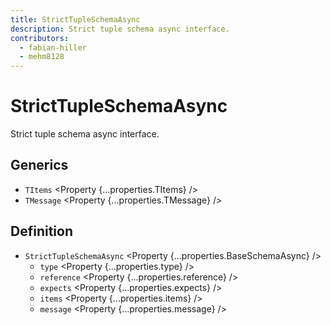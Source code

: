 ```yaml
---
title: StrictTupleSchemaAsync
description: Strict tuple schema async interface.
contributors:
  - fabian-hiller
  - mehm8128
---
```



# StrictTupleSchemaAsync

Strict tuple schema async interface.

## Generics

- `TItems` <Property {...properties.TItems} />
- `TMessage` <Property {...properties.TMessage} />

## Definition

- `StrictTupleSchemaAsync` <Property {...properties.BaseSchemaAsync} />
  - `type` <Property {...properties.type} />
  - `reference` <Property {...properties.reference} />
  - `expects` <Property {...properties.expects} />
  - `items` <Property {...properties.items} />
  - `message` <Property {...properties.message} />
